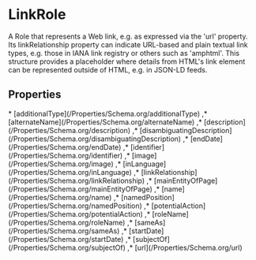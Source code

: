 
# LinkRole

A Role that represents a Web link, e.g. as expressed via the 'url' property. Its linkRelationship property can indicate URL-based and plain textual link types, e.g. those in IANA link registry or others such as 'amphtml'. This structure provides a placeholder where details from HTML's link element can be represented outside of HTML, e.g. in JSON-LD feeds.

## Properties

<Grid>
* [additionalType](/Properties/Schema.org/additionalType)
,* [alternateName](/Properties/Schema.org/alternateName)
,* [description](/Properties/Schema.org/description)
,* [disambiguatingDescription](/Properties/Schema.org/disambiguatingDescription)
,* [endDate](/Properties/Schema.org/endDate)
,* [identifier](/Properties/Schema.org/identifier)
,* [image](/Properties/Schema.org/image)
,* [inLanguage](/Properties/Schema.org/inLanguage)
,* [linkRelationship](/Properties/Schema.org/linkRelationship)
,* [mainEntityOfPage](/Properties/Schema.org/mainEntityOfPage)
,* [name](/Properties/Schema.org/name)
,* [namedPosition](/Properties/Schema.org/namedPosition)
,* [potentialAction](/Properties/Schema.org/potentialAction)
,* [roleName](/Properties/Schema.org/roleName)
,* [sameAs](/Properties/Schema.org/sameAs)
,* [startDate](/Properties/Schema.org/startDate)
,* [subjectOf](/Properties/Schema.org/subjectOf)
,* [url](/Properties/Schema.org/url)

</Grid>

